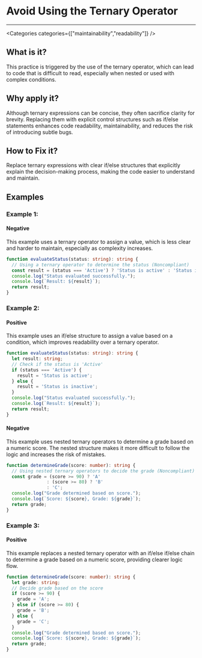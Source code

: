 

# Avoid Using the Ternary Operator

<Severity severity={SeverityLevels.MEDIUM} />

---

<Categories categories={["maintainability","readability"]} />

## What is it?
This practice is triggered by the use of the ternary operator, which can lead to code that is difficult to read, especially when nested or used with complex conditions.

## Why apply it?
Although ternary expressions can be concise, they often sacrifice clarity for brevity. Replacing them with explicit control structures such as if/else statements enhances code readability, maintainability, and reduces the risk of introducing subtle bugs.

## How to Fix it?
Replace ternary expressions with clear if/else structures that explicitly explain the decision-making process, making the code easier to understand and maintain.

## Examples

### Example 1:

<!-- #example -->

#### Negative

<!-- #example_negative_description -->
This example uses a ternary operator to assign a value, which is less clear and harder to maintain, especially as complexity increases.

<!-- #example_negative_code -->
```ts
function evaluateStatus(status: string): string {
  // Using a ternary operator to determine the status (Noncompliant)
  const result = (status === 'Active') ? 'Status is active' : 'Status is inactive';
  console.log("Status evaluated successfully.");
  console.log(`Result: ${result}`);
  return result;
}
```

### Example 2:

<!-- #example -->

#### Positive

<!-- #example_positive_description -->
This example uses an if/else structure to assign a value based on a condition, which improves readability over a ternary operator.

<!-- #example_positive_code -->
```ts
function evaluateStatus(status: string): string {
  let result: string;
  // Check if the status is 'Active'
  if (status === 'Active') {
    result = 'Status is active';
  } else {
    result = 'Status is inactive';
  }
  console.log("Status evaluated successfully.");
  console.log(`Result: ${result}`);
  return result;
}
```

#### Negative

<!-- #example_negative_description -->
This example uses nested ternary operators to determine a grade based on a numeric score. The nested structure makes it more difficult to follow the logic and increases the risk of mistakes.

<!-- #example_negative_code -->
```ts
function determineGrade(score: number): string {
  // Using nested ternary operators to decide the grade (Noncompliant)
  const grade = (score >= 90) ? 'A' 
               : (score >= 80) ? 'B'
               : 'C';
  console.log("Grade determined based on score.");
  console.log(`Score: ${score}, Grade: ${grade}`);
  return grade;
}
```

### Example 3:

<!-- #example -->

#### Positive

<!-- #example_positive_description -->
This example replaces a nested ternary operator with an if/else if/else chain to determine a grade based on a numeric score, providing clearer logic flow.

<!-- #example_positive_code -->
```ts
function determineGrade(score: number): string {
  let grade: string;
  // Decide grade based on the score
  if (score >= 90) {
    grade = 'A';
  } else if (score >= 80) {
    grade = 'B';
  } else {
    grade = 'C';
  }
  console.log("Grade determined based on score.");
  console.log(`Score: ${score}, Grade: ${grade}`);
  return grade;
}
```